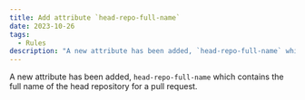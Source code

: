 ```yaml
---
title: Add attribute `head-repo-full-name`
date: 2023-10-26
tags:
  - Rules
description: "A new attribute has been added, `head-repo-full-name` which contains the full name of the head repository for a pull request."
---
```


A new attribute has been added, `head-repo-full-name` which contains the full name of the head repository for a pull request.
